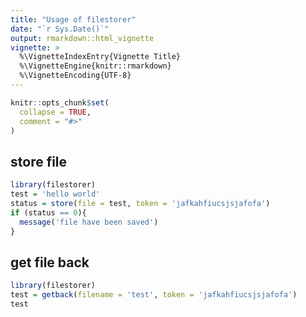 ```yaml
---
title: "Usage of filestorer"
date: "`r Sys.Date()`"
output: rmarkdown::html_vignette
vignette: >
  %\VignetteIndexEntry{Vignette Title}
  %\VignetteEngine{knitr::rmarkdown}
  %\VignetteEncoding{UTF-8}
---
```


```r
knitr::opts_chunk$set(
  collapse = TRUE,
  comment = "#>"
)
```

## store file

```r
library(filestorer)
test = 'hello world'
status = store(file = test, token = 'jafkahfiucsjsjafofa')
if (status == 0){
  message('file have been saved')
}
```


## get file back
```r
library(filestorer)
test = getback(filename = 'test', token = 'jafkahfiucsjsjafofa')
test
```

